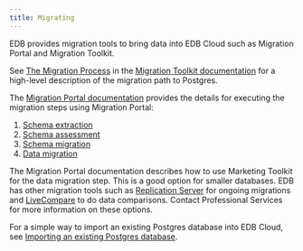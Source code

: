```yaml
---
title: Migrating
---
```


EDB provides migration tools to bring data into EDB Cloud such as Migration Portal and Migration Toolkit. 

See [The Migration Process](../../../migration_toolkit/latest/03_migration_methodology/) in the [Migration Toolkit documentation](../../../migration_toolkit/latest) for a high-level description of the migration path to Postgres. 

The [Migration Portal documentation](../../../migration_portal/latest) provides the details for executing the migration steps using Migration Portal: 

 1. [Schema extraction](../.../../migration_portal/latest/04_mp_migrating_database/01_mp_schema_extraction/)
 1. [Schema assessment](../../../migration_portal/latest/04_mp_migrating_database/02_mp_schema_assessment/)
 1. [Schema migration](../../../migration_portal/latest/04_mp_migrating_database/03_mp_schema_migration/)
 1. [Data migration](../../../migration_portal/latest/04_mp_migrating_database/04_mp_data_migration/)
   
   The Migration Portal documentation describes how to use Marketing Toolkit for the data migration step. This is a good option for smaller databases. EDB has other migration tools such as [Replication Server](../../../eprs/latest/) for ongoing migrations and [LiveCompare](../../../livecompare/latest/) to do data comparisons. Contact Professional Services for more information on these options.

For a simple way to import an existing Postgres database into EDB Cloud, see [Importing an existing Postgres database](cold_migration).
